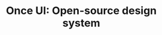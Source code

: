 ---
title: "Once UI: Open-source design system"
publishedAt: "2024-04-08"
images:
  - "/images/projects/project-01/cover-04.jpg"
---